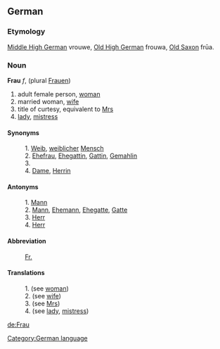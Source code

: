 ==German==
===Etymology===
[[Middle High German]] vrouwe, [[Old High German]] frouwa, [[Old Saxon]] fr&#363;a.

===Noun===
'''Frau''' ''f'', (plural [[Frau]]en)
# adult female person, [[woman]]
# married woman, [[wife]]
# title of curtesy, equivalent to [[Mrs]]
# [[lady]], [[mistress]]

====Synonyms====
: 1. [[Weib]], [[weiblich]]er [[Mensch]]
: 2. [[Ehefrau]], [[Ehegattin]], [[Gattin]], [[Gemahlin]]
: 3.
: 4. [[Dame]], [[Herrin]]

====Antonyms====
: 1. [[Mann]]
: 2. [[Mann]], [[Ehemann]], [[Ehegatte]], [[Gatte]]
: 3. [[Herr]]
: 4. [[Herr]]

====Abbreviation====
: [[Fr.]]

====Translations====
: 1. (see [[woman]])
: 2. (see [[wife]])
: 3. (see [[Mrs]])
: 4. (see [[lady]], [[mistress]])

[[de:Frau]]
[[Category:German language]]